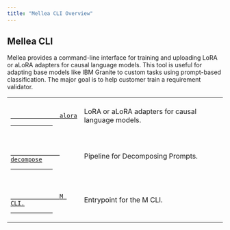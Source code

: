 ```yaml
---
title: "Mellea CLI Overview"
---
```


## Mellea CLI

Mellea provides a command-line interface for training and uploading LoRA or aLoRA adapters for causal language models. This tool is useful for adapting base models like IBM Granite to custom tasks using prompt-based classification. The major goal is to help customer train a requirement validator.

<table>
  <tbody>
    <tr>
      <td>
        <p>
          <a href="/api-reference/cli/alora/index" title="cli.alora">
            <code>
              <span>alora</span>
            </code>
          </a>
        </p>
      </td>
      <td>
        <p>LoRA or aLoRA adapters for causal language models.</p>
      </td>
    </tr>
    <tr>
      <td>
        <p>
          <a href="/api-reference/cli/decompose/index" title="cli.decompose">
            <code>
              <span>decompose</span>
            </code>
          </a>
        </p>
      </td>
      <td>
        <p>Pipeline for Decomposing Prompts.</p>
      </td>
    </tr>
    <tr>
      <td>
        <p>
          <a href="/api-reference/cli/cli-m" title="cli-m">
            <code>
              <span>M CLI.</span>
            </code>
          </a>
        </p>
      </td>
      <td>
        <p>Entrypoint for the M CLI.</p>
      </td>
    </tr>
  </tbody>
</table>
